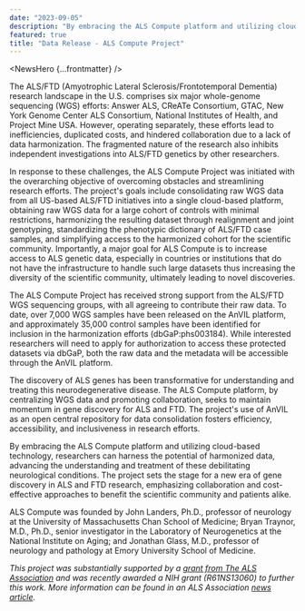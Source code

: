 ```yaml
---
date: "2023-09-05"
description: "By embracing the ALS Compute platform and utilizing cloud-based technology, researchers can harness the potential of harmonized data, advancing the understanding and treatment of these debilitating neurological conditions."
featured: true
title: "Data Release - ALS Compute Project"
---
```


<NewsHero {...frontmatter} />

The ALS/FTD (Amyotrophic Lateral Sclerosis/Frontotemporal Dementia) research landscape in the U.S. comprises six major whole-genome sequencing (WGS) efforts: Answer ALS, CReATe Consortium, GTAC, New York Genome Center ALS Consortium, National Institutes of Health, and Project Mine USA. However, operating separately, these efforts lead to inefficiencies, duplicated costs, and hindered collaboration due to a lack of data harmonization. The fragmented nature of the research also inhibits independent investigations into ALS/FTD genetics by other researchers.

In response to these challenges, the ALS Compute Project was initiated with the overarching objective of overcoming obstacles and streamlining research efforts. The project's goals include consolidating raw WGS data from all US-based ALS/FTD initiatives into a single cloud-based platform, obtaining raw WGS data for a large cohort of controls with minimal restrictions, harmonizing the resulting dataset through realignment and joint genotyping, standardizing the phenotypic dictionary of ALS/FTD case samples, and simplifying access to the harmonized cohort for the scientific community. Importantly, a major goal for ALS Compute is to increase access to ALS genetic data, especially in countries or institutions that do not have the infrastructure to handle such large datasets thus increasing the diversity of the scientific community, ultimately leading to novel discoveries.

The ALS Compute Project has received strong support from the ALS/FTD WGS sequencing groups, with all agreeing to contribute their raw data. To date, over 7,000 WGS samples have been released on the AnVIL platform, and approximately 35,000 control samples have been identified for inclusion in the harmonization efforts (dbGaP:phs003184). While interested researchers will need to apply for authorization to access these protected datasets via dbGaP, both the raw data and the metadata will be accessible through the AnVIL platform.

The discovery of ALS genes has been transformative for understanding and treating this neurodegenerative disease. The ALS Compute platform, by centralizing WGS data and promoting collaboration, seeks to maintain momentum in gene discovery for ALS and FTD. The project's use of AnVIL as an open central repository for data consolidation fosters efficiency, accessibility, and inclusiveness in research efforts.

By embracing the ALS Compute platform and utilizing cloud-based technology, researchers can harness the potential of harmonized data, advancing the understanding and treatment of these debilitating neurological conditions. The project sets the stage for a new era of gene discovery in ALS and FTD research, emphasizing collaboration and cost-effective approaches to benefit the scientific community and patients alike.

ALS Compute was founded by John Landers, Ph.D., professor of neurology at the University of Massachusetts Chan School of Medicine; Bryan Traynor, M.D., Ph.D., senior investigator in the Laboratory of Neurogenetics at the National Institute on Aging; and Jonathan Glass, M.D., professor of neurology and pathology at Emory University School of Medicine.

_This project was substantially supported by a [grant from The ALS Association](https://doi.org/10.52546/pc.gr.143413) and was recently awarded a NIH grant (R61NS13060) to further this work. More information can be found in an ALS Association [news article](https://www.als.org/stories-news/transforming-our-understanding-als-association-funded-initiative-pools-thousands)._
